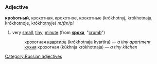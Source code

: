 =={{ru}}==
[[Category:Russian adjectives]]
===Adjective===
'''кро́хотный''', крохотная, крохотное, крохотные (krókhotnyj, krókhotnaja, krókhotnoje, krókhotnyje) ''m/f/n/pl''

#very [[small]], [[tiny]], [[minute]] (from '''[[кроха]]''', "[[crumb]]")
#:крохотная [[квартира]] (krókhotnaja kvartíra) — ''a tiny apartment''
#:[[кухня]] крохотная (kúkhnja krókhotnaja) — ''a tiny kitchen''